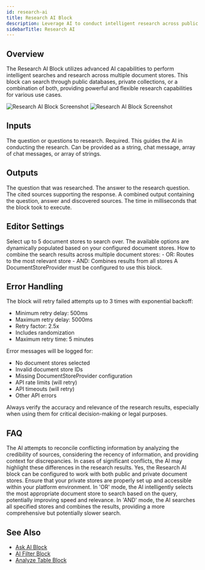 ```yaml
---
id: research-ai
title: Research AI Block
description: Leverage AI to conduct intelligent research across public or private document stores
sidebarTitle: Research AI
---
```


## Overview

The Research AI Block utilizes advanced AI capabilities to perform intelligent searches and research across multiple document stores. This block can search through public databases, private collections, or a combination of both, providing powerful and flexible research capabilities for various use cases.

<Frame>
  <img src="/block-reference/assets/research_light.png" alt="Research AI Block Screenshot" className="dark:hidden" />
  <img src="/block-reference/assets/research_dark.png" alt="Research AI Block Screenshot" className="hidden dark:block" />
</Frame>

## Inputs

<ParamField path="Question" type="string | chat-message | chat-message[] | string[]" required>
  The question or questions to research. Required. This guides the AI in conducting the research. Can be provided as a string, chat message, array of chat messages, or array of strings.
</ParamField>

## Outputs

<ResponseField name="Question" type="string">
  The question that was researched.
</ResponseField>

<ResponseField name="Answer" type="string">
  The answer to the research question.
</ResponseField>

<ResponseField name="Sources" type="object[]">
  The cited sources supporting the response.
</ResponseField>

<ResponseField name="All" type="string">
  A combined output containing the question, answer and discovered sources.
</ResponseField>

<ResponseField name="Duration" type="number">
  The time in milliseconds that the block took to execute.
</ResponseField>

## Editor Settings

<ParamField path="Document Store" type="string[]">
  Select up to 5 document stores to search over. The available options are dynamically populated based on your configured document stores.
</ParamField>

<ParamField path="Mode" type="string" default="OR">
  How to combine the search results across multiple document stores:
  - OR: Routes to the most relevant store
  - AND: Combines results from all stores
</ParamField>

<Note>
  A DocumentStoreProvider must be configured to use this block.
</Note>

## Error Handling

The block will retry failed attempts up to 3 times with exponential backoff:
- Minimum retry delay: 500ms
- Maximum retry delay: 5000ms
- Retry factor: 2.5x
- Includes randomization
- Maximum retry time: 5 minutes

Error messages will be logged for:
- No document stores selected
- Invalid document store IDs
- Missing DocumentStoreProvider configuration
- API rate limits (will retry)
- API timeouts (will retry)
- Other API errors

<Warning>
  Always verify the accuracy and relevance of the research results, especially when using them for critical decision-making or legal purposes.
</Warning>

## FAQ

<AccordionGroup>
  <Accordion title="How does the Research AI block handle conflicting information from different sources?">
    The AI attempts to reconcile conflicting information by analyzing the credibility of sources, considering the recency of information, and providing context for discrepancies. In cases of significant conflicts, the AI may highlight these differences in the research results.
  </Accordion>

  <Accordion title="Can I use the Research AI block with my own private document stores?">
    Yes, the Research AI block can be configured to work with both public and private document stores. Ensure that your private stores are properly set up and accessible within your platform environment.
  </Accordion>

  <Accordion title="How does the 'OR' search mode differ from the 'AND' mode?">
    In 'OR' mode, the AI intelligently selects the most appropriate document store to search based on the query, potentially improving speed and relevance. In 'AND' mode, the AI searches all specified stores and combines the results, providing a more comprehensive but potentially slower search.
  </Accordion>
</AccordionGroup>

## See Also

- [Ask AI Block](/block-reference/ai/ask-ai)
- [AI Filter Block](/block-reference/ai/ai-filter)
- [Analyze Table Block](/block-reference/ai/analyze-table)
